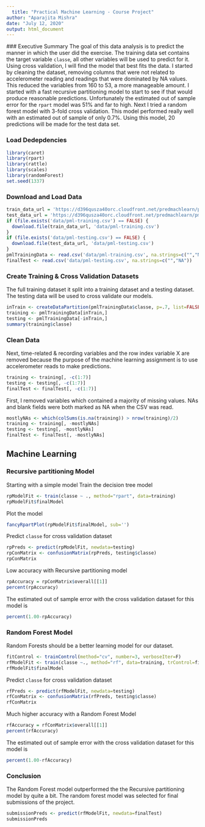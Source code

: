 ---
  title: "Practical Machine Learning - Course Project"
author: "Aparajita Mishra"
date: "July 12, 2020"
output: html_document
---
  
  ### Executive Summary
  The goal of this data analysis is to predict the manner in which the user did
the exercise. The training data set contains the target variable `classe`, all 
other variables will be used to predict for it. Using cross validation, I will
find the model that best fits the data.   I started by cleaning the dataset, 
removing columns that were not related to accelerometer reading and readings 
that were dominated by NA values. This reduced the variables from 160 to 53, a 
more manageable amount. I started with a fast recursive partitioning model to 
start to see if that would produce reasonable predictions.  Unfortunately the 
estimated out of sample error for the `rpart` model was 51% and far to high.
Next I tried a random forest model with 3-fold cross validation. This model
performed really well with an estimated out of sample of only 0.7%. Using this 
model, 20 predictions will be made for the test data set.

### Load Dedepdencies
```{r results="hide", warning=FALSE, error=FALSE, message=FALSE}
library(caret)
library(rpart)
library(rattle)
library(scales)
library(randomForest)
set.seed(1337)
```


### Download and Load Data
```{r}
train_data_url = 'https://d396qusza40orc.cloudfront.net/predmachlearn/pml-training.csv'
test_data_url = 'https://d396qusza40orc.cloudfront.net/predmachlearn/pml-testing.csv'
if (file.exists('data/pml-training.csv') == FALSE) {
  download.file(train_data_url, 'data/pml-training.csv')
}
if (file.exists('data/pml-testing.csv') == FALSE) {
  download.file(test_data_url, 'data/pml-testing.csv')
}
pmlTrainingData <- read.csv('data/pml-training.csv', na.strings=c("","NA"))
finalTest <- read.csv('data/pml-testing.csv', na.strings=c("","NA"))
```

### Create Training & Cross Validation Datasets
The full training dataset it split into a training dataset and a testing 
dataset. The testing data will be used to cross validate our models.
```{r}
inTrain <- createDataPartition(pmlTrainingData$classe, p=.7, list=FALSE)
training <- pmlTrainingData[inTrain,]
testing <- pmlTrainingData[-inTrain,]
summary(training$classe)
```

### Clean Data
Next, time-related & recording variables and the row index variable X are 
removed because the purpose of the machine learning assignment is to use 
accelerometer reads to make predictions.
```{r}
training <- training[, -c(1:7)]
testing <- testing[, -c(1:7)]
finalTest <- finalTest[, -c(1:7)]
```
First, I removed variables which contained a majority of missing values. NAs and
blank fields were both marked as NA when the CSV was read.
```{r}
mostlyNAs <- which(colSums(is.na(training)) > nrow(training)/2)
training <- training[, -mostlyNAs]
testing <- testing[, -mostlyNAs]
finalTest <- finalTest[, -mostlyNAs]
```

## Machine Learning

### Recursive partitioning Model
Starting with a simple model 
Train the decision tree model
```{r}
rpModelFit <- train(classe ~ ., method="rpart", data=training)
rpModelFit$finalModel
```
Plot the model
```{r}
fancyRpartPlot(rpModelFit$finalModel, sub='')
```
Predict `classe` for cross validation dataset
```{r}
rpPreds <- predict(rpModelFit, newdata=testing)
rpConMatrix <- confusionMatrix(rpPreds, testing$classe)
rpConMatrix
```
Low accuracy with Recursive partitioning model
```{r}
rpAccuracy = rpConMatrix$overall[[1]]
percent(rpAccuracy)
```
The estimated out of sample error with the cross validation dataset for this 
model is
```{r}
percent(1.00-rpAccuracy)
```


### Random Forest Model
Random Forests should be a better learning model for our dataset.
```{r}
fitControl <- trainControl(method="cv", number=3, verboseIter=F)
rfModelFit <- train(classe ~., method="rf", data=training, trControl=fitControl)
rfModelFit$finalModel
```

Predict `classe` for cross validation dataset
```{r}
rfPreds <- predict(rfModelFit, newdata=testing)
rfConMatrix <- confusionMatrix(rfPreds, testing$classe)
rfConMatrix
```
Much higher accuracy with a Random Forest Model
```{r}
rfAccuracy = rfConMatrix$overall[[1]]
percent(rfAccuracy)
```
The estimated out of sample error with the cross validation dataset for this 
model is
```{r}
percent(1.00-rfAccuracy)
```

### Conclusion
The Random Forest model outperformed the the Recursive partitioning model by 
quite a bit.  The random forest model was selected for final submissions of the 
project.

```{r}
submissionPreds <- predict(rfModelFit, newdata=finalTest)
submissionPreds
```